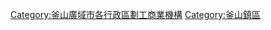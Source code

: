 {{Portal bar|韓國|企業}}
[[Category:釜山廣域市各行政區劃工商業機構|Category:釜山廣域市各行政區劃工商業機構]]
[[Category:釜山鎮區|Category:釜山鎮區]]